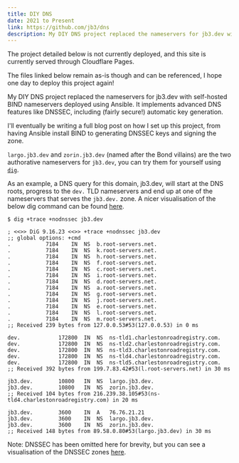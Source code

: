 ```yaml
---
title: DIY DNS
date: 2021 to Present
link: https://github.com/jb3/dns
description: My DIY DNS project replaced the nameservers for jb3.dev with self-hosted BIND nameservers deployed using Ansible. It implements advanced DNS features like DNSSEC, including (fairly secure!) automatic key generation.
---
```


<Admonition level="note" title="A note on deployment">
The project detailed below is not currently deployed, and this site is currently served through Cloudflare Pages.

The files linked below remain as-is though and can be referenced, I hope one day to deploy this project again!
</Admonition>

My DIY DNS project replaced the nameservers for jb3.dev with self-hosted BIND nameservers deployed using Ansible. It implements advanced DNS features like DNSSEC, including (fairly secure!) automatic key generation.

I'll eventually be writing a full blog post on how I set up this project, from having Ansible install BIND to generating DNSSEC keys and signing the zone.

`largo.jb3.dev` and `zorin.jb3.dev` (named after the Bond villains) are the two authorative nameservers for `jb3.dev`, you can try them for yourself using [`dig`](https://linux.die.net/man/1/dig).

As an example, a DNS query for this domain, jb3.dev, will start at the DNS roots, progress to the `dev.` TLD nameservers and end up at one of the nameservers that serves the `jb3.dev.` zone. A nicer visualisation of the below dig command can be found [here](https://dns-lookup.jvns.ca/trace.html#jb3.dev).

```shell title="jb3.zone" {31-34} collapse={6-17, 21-24}
$ dig +trace +nodnssec jb3.dev

; <<>> DiG 9.16.23 <<>> +trace +nodnssec jb3.dev
;; global options: +cmd
.			7184	IN	NS	b.root-servers.net.
.			7184	IN	NS	k.root-servers.net.
.			7184	IN	NS	h.root-servers.net.
.			7184	IN	NS	f.root-servers.net.
.			7184	IN	NS	c.root-servers.net.
.			7184	IN	NS	i.root-servers.net.
.			7184	IN	NS	d.root-servers.net.
.			7184	IN	NS	a.root-servers.net.
.			7184	IN	NS	g.root-servers.net.
.			7184	IN	NS	j.root-servers.net.
.			7184	IN	NS	e.root-servers.net.
.			7184	IN	NS	l.root-servers.net.
.			7184	IN	NS	m.root-servers.net.
;; Received 239 bytes from 127.0.0.53#53(127.0.0.53) in 0 ms

dev.			172800	IN	NS	ns-tld1.charlestonroadregistry.com.
dev.			172800	IN	NS	ns-tld2.charlestonroadregistry.com.
dev.			172800	IN	NS	ns-tld3.charlestonroadregistry.com.
dev.			172800	IN	NS	ns-tld4.charlestonroadregistry.com.
dev.			172800	IN	NS	ns-tld5.charlestonroadregistry.com.
;; Received 392 bytes from 199.7.83.42#53(l.root-servers.net) in 30 ms

jb3.dev.		10800	IN	NS	largo.jb3.dev.
jb3.dev.		10800	IN	NS	zorin.jb3.dev.
;; Received 104 bytes from 216.239.38.105#53(ns-tld4.charlestonroadregistry.com) in 20 ms

jb3.dev.		3600	IN	A	76.76.21.21
jb3.dev.		3600	IN	NS	largo.jb3.dev.
jb3.dev.		3600	IN	NS	zorin.jb3.dev.
;; Received 148 bytes from 89.58.0.80#53(largo.jb3.dev) in 30 ms
```

Note: DNSSEC has been omitted here for brevity, but you can see a visualisation of the DNSSEC zones [here](https://dnsviz.net/d/jb3.dev/dnssec/).
